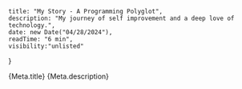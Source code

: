     title: "My Story - A Programming Polyglot",
    description: "My journey of self improvement and a deep love of technology.",
    date: new Date("04/28/2024"),
    readTime: "6 min",
    visibility:"unlisted"
}

<div className="titleSection">
    <span id="title">{Meta.title}</span>
    <span id="subtitle">{Meta.description}</span>
</div>

<KeeganAuther />


<NextPage />
